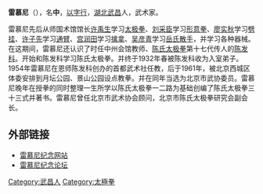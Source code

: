 '''雷慕尼'''（{{bd|1911年||1986年|catIdx=}}），名'''中'''，[[以字行|以字行]]，[[湖北|湖北]][[武昌|武昌]]人，武术家。

雷慕尼先后从师国术馆馆长[[许禹生|许禹生]]学习[[太极拳|太极拳]]、[[刘采臣|刘采臣]]学习[[形意拳|形意拳]]、[[廖实秋|廖实秋]]学习[[劈挂|劈挂]]、[[许子先|许子先]]学习[[通臂|通臂]]、[[宫润田|宫润田]]学习[[擒拿|擒拿]]、[[吴彦青|吴彦青]]学习[[岳氏散手|岳氏散手]]，并学习各种器械。在这期间，雷慕尼还认识了时任中州会馆教师、[[陈氏太极拳|陈氏太极拳]]第十七代传人的[[陈发科|陈发科]]。开始和陈发科学习陈氏太极拳。并终于1932年春被陈发科收为入室弟子。1954年雷慕尼在恩师陈发科创办的首都武术社任教，后于1961年，被北京西城区体委安排到月坛公园、景山公园设点教拳。并在同年当选为北京市武协委员。雷慕尼晚年在授拳的同时整理一生所学以陈氏太极拳一二路为基础创编了陈氏太极拳三十三式并著书。雷慕尼曾任北京市武术协会顾问，北京市陈氏太极拳研究会副会长。

==外部链接==
*[https://web.archive.org/web/20150618005036/http://www.leimuni.com/ 雷慕尼纪念网站]
*[https://web.archive.org/web/20090113235016/http://bbs.leimuni.com/ 雷慕尼纪念论坛]

{{武术小作品}}
[[Category:武昌人|Category:武昌人]]
[[Category:太極拳|Category:太極拳]]